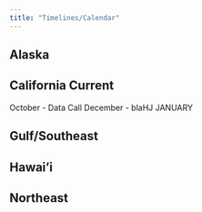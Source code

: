 ```yaml
---
title: "Timelines/Calendar"
---
```


## Alaska

## California Current

October - Data Call
December - blaHJ
JANUARY

## Gulf/Southeast

## Hawai'i

## Northeast
